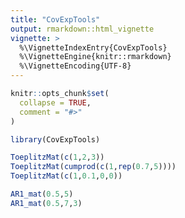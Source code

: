 ```yaml
---
title: "CovExpTools"
output: rmarkdown::html_vignette
vignette: >
  %\VignetteIndexEntry{CovExpTools}
  %\VignetteEngine{knitr::rmarkdown}
  %\VignetteEncoding{UTF-8}
---
```


```r
knitr::opts_chunk$set(
  collapse = TRUE,
  comment = "#>"
)
```

```r
library(CovExpTools)
```

```r
ToeplitzMat(c(1,2,3))
ToeplitzMat(cumprod(c(1,rep(0.7,5))))
ToeplitzMat(c(1,0.1,0,0))
```

```r
AR1_mat(0.5,5)
AR1_mat(0.5,7,3)
```


